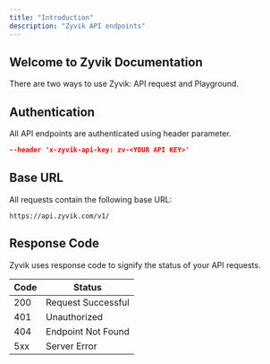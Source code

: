 ```yaml
---
title: "Introduction"
description: "Zyvik API endpoints"
---
```


## Welcome to Zyvik Documentation

There are two ways to use Zyvik: API request and Playground.

## Authentication

All API endpoints are authenticated using header parameter.

```json
--header 'x-zyvik-api-key: zv-<YOUR API KEY>'
```

## Base URL

All requests contain the following base URL:

```
https://api.zyvik.com/v1/
```

## Response Code

Zyvik uses response code to signify the status of your API requests.

| Code | Status             |
| ---- | ------------------ |
| 200  | Request Successful |
| 401  | Unauthorized       |
| 404  | Endpoint Not Found |
| 5xx  | Server Error       |